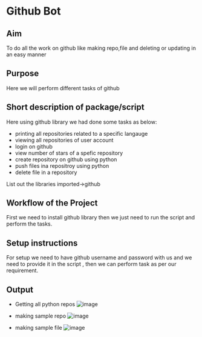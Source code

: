 # Github Bot

## Aim

To do all the work on github like making repo,file and deleting or updating in an easy manner

## Purpose

Here we will perform different tasks of github

## Short description of package/script

 Here using github library we had done some tasks as below:
-  printing all repositories related to a specific langauge
- viewing all repositories of user account
- login on github
- view number of stars of a spefic repository
- create repository on github using python
- push files ina repositroy using python
- delete file in a repository

 List out the libraries imported->github


## Workflow of the Project

First we need to install github library then we just need to run the script and perform the tasks.


## Setup instructions
For setup we need to have github username and password with us and we need to provide it in the script , then we can perform task as per our requirement.




## Output
- Getting all python repos
![image](Image/output_1(git).png)

- making sample repo
![image](Image/output_2(git).png)

- making sample file
![image](Image/output_3(git).png)

